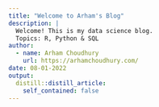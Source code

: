 ```yaml
---
title: "Welcome to Arham's Blog"
description: |
  Welcome! This is my data science blog.   
  Topics: R, Python & SQL
author:
  - name: Arham Choudhury 
    url: https://arhamchoudhury.com/
date: 08-01-2022
output:
  distill::distill_article:
    self_contained: false
---
```





